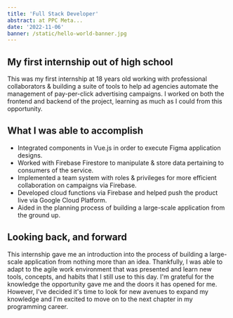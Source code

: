 ```yaml
---
title: 'Full Stack Developer'
abstract: at PPC Meta...
date: '2022-11-06'
banner: /static/hello-world-banner.jpg
---
```


## My first internship out of high school

This was my first internship at 18 years old working with professional collaborators & building a suite of tools to help ad agencies 
automate the management of pay-per-click advertising campaigns. I worked on both the frontend and backend of the project, 
learning as much as I could from this opportunity.

## What I was able to accomplish

- Integrated components in Vue.js in order to execute Figma application designs.
- Worked with Firebase Firestore to manipulate & store data pertaining to consumers of the service.
- Implemented a team system with roles & privileges for more efficient collaboration on campaigns via Firebase.
- Developed cloud functions via Firebase and helped push the product live via Google Cloud Platform.
- Aided in the planning process of building a large-scale application from the ground up.

## Looking back, and forward

This internship gave me an introduction into the process of building a large-scale application from nothing more than an idea. 
Thankfully, I was able to adapt to the agile work environment that was presented and learn new tools, concepts, and habits that 
I still use to this day. I'm grateful for the knowledge the opportunity gave me and the doors it has opened for me. However, I've 
decided it's time to look for new avenues to expand my knowledge and I'm excited to move on to the next chapter in my programming career.
